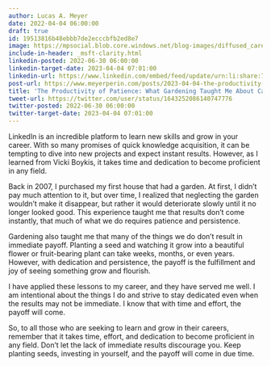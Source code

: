```yaml
---
author: Lucas A. Meyer
date: 2022-04-04 06:00:00
draft: true
id: 19513816b48ebbb7de2ecccbfb2ed8e7
image: https://mpsocial.blob.core.windows.net/blog-images/diffused_career_garden.png
include-in-header: _msft-clarity.html
linkedin-posted: 2022-06-30 06:00:00
linkedin-target-date: 2023-04-04 07:01:00
linkedin-url: https://www.linkedin.com/embed/feed/update/urn:li:share:7049017788165750784
post-url: https://www.meyerperin.com/posts/2023-04-04-the-productivity-of-patience-what-gardening-taught-me-about-career-growth.html
title: 'The Productivity of Patience: What Gardening Taught Me About Career Growth'
tweet-url: https://twitter.com/user/status/1643252086140747776
twitter-posted: 2022-06-30 06:00:00
twitter-target-date: 2023-04-04 07:01:00
---
```


LinkedIn is an incredible platform to learn new skills and grow in your career. With so many promises of quick knowledge acquisition, it can be tempting to dive into new projects and expect instant results. However, as I learned from Vicki Boykis, it takes time and dedication to become proficient in any field.

Back in 2007, I purchased my first house that had a garden. At first, I didn't pay much attention to it, but over time, I realized that neglecting the garden wouldn't make it disappear, but rather it would deteriorate slowly until it no longer looked good. This experience taught me that results don't come instantly, that much of what we do requires patience and persistence.

Gardening also taught me that many of the things we do don't result in immediate payoff. Planting a seed and watching it grow into a beautiful flower or fruit-bearing plant can take weeks, months, or even years. However, with dedication and persistence, the payoff is the fulfillment and joy of seeing something grow and flourish.

I have applied these lessons to my career, and they have served me well. I am intentional about the things I do and strive to stay dedicated even when the results may not be immediate. I know that with time and effort, the payoff will come.

So, to all those who are seeking to learn and grow in their careers, remember that it takes time, effort, and dedication to become proficient in any field. Don't let the lack of immediate results discourage you. Keep planting seeds, investing in yourself, and the payoff will come in due time.